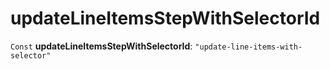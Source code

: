 
# updateLineItemsStepWithSelectorId

 `Const` **updateLineItemsStepWithSelectorId**: `"update-line-items-with-selector"`
